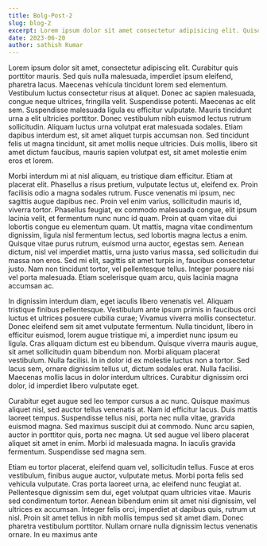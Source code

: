 ```yaml
---
title: Bolg-Post-2
slug: blog-2
excerpt: Lorem ipsum dolor sit amet consectetur adipisicing elit. Quisquam voluptate, quae, quod, voluptates quibusdam voluptatibus quidem voluptatum quos quia quas nesciunt. Quisquam, quae. Quisquam, quae. Quisquam, quae. Quisquam, quae.
date: 2023-06-20
author: sathish Kumar
---
```


Lorem ipsum dolor sit amet, consectetur adipiscing elit. Curabitur quis porttitor mauris. Sed quis nulla malesuada, imperdiet ipsum eleifend, pharetra lacus. Maecenas vehicula tincidunt lorem sed elementum. Vestibulum luctus consectetur risus at aliquet. Donec ac sapien malesuada, congue neque ultrices, fringilla velit. Suspendisse potenti. Maecenas ac elit sem. Suspendisse malesuada ligula eu efficitur vulputate. Mauris tincidunt urna a elit ultricies porttitor. Donec vestibulum nibh euismod lectus rutrum sollicitudin. Aliquam luctus urna volutpat erat malesuada sodales. Etiam dapibus interdum est, sit amet aliquet turpis accumsan non. Sed tincidunt felis ut magna tincidunt, sit amet mollis neque ultricies. Duis mollis, libero sit amet dictum faucibus, mauris sapien volutpat est, sit amet molestie enim eros et lorem.

Morbi interdum mi at nisl aliquam, eu tristique diam efficitur. Etiam at placerat elit. Phasellus a risus pretium, vulputate lectus ut, eleifend ex. Proin facilisis odio a magna sodales rutrum. Fusce venenatis mi ipsum, nec sagittis augue dapibus nec. Proin vel enim varius, sollicitudin mauris id, viverra tortor. Phasellus feugiat, ex commodo malesuada congue, elit ipsum lacinia velit, et fermentum nunc nunc id quam. Proin at quam vitae dui lobortis congue eu elementum quam. Ut mattis, magna vitae condimentum dignissim, ligula nisl fermentum lectus, sed lobortis magna lectus a enim. Quisque vitae purus rutrum, euismod urna auctor, egestas sem. Aenean dictum, nisl vel imperdiet mattis, urna justo varius massa, sed sollicitudin dui massa non eros. Sed mi elit, sagittis sit amet turpis in, faucibus consectetur justo. Nam non tincidunt tortor, vel pellentesque tellus. Integer posuere nisi vel porta malesuada. Etiam scelerisque quam arcu, quis lacinia magna accumsan ac.

In dignissim interdum diam, eget iaculis libero venenatis vel. Aliquam tristique finibus pellentesque. Vestibulum ante ipsum primis in faucibus orci luctus et ultrices posuere cubilia curae; Vivamus viverra mollis consectetur. Donec eleifend sem sit amet vulputate fermentum. Nulla tincidunt, libero in efficitur euismod, lorem augue tristique mi, a imperdiet nunc ipsum eu ligula. Cras aliquam dictum est eu bibendum. Quisque viverra mauris augue, sit amet sollicitudin quam bibendum non. Morbi aliquam placerat vestibulum. Nulla facilisi. In in dolor id ex molestie luctus non a tortor. Sed lacus sem, ornare dignissim tellus ut, dictum sodales erat. Nulla facilisi. Maecenas mollis lacus in dolor interdum ultrices. Curabitur dignissim orci dolor, id imperdiet libero vulputate eget.

Curabitur eget augue sed leo tempor cursus a ac nunc. Quisque maximus aliquet nisl, sed auctor tellus venenatis at. Nam id efficitur lacus. Duis mattis laoreet tempus. Suspendisse tellus nisi, porta nec nulla vitae, gravida euismod magna. Sed maximus suscipit dui at commodo. Nunc arcu sapien, auctor in porttitor quis, porta nec magna. Ut sed augue vel libero placerat aliquet sit amet in enim. Morbi id malesuada magna. In iaculis gravida fermentum. Suspendisse sed magna sem.

Etiam eu tortor placerat, eleifend quam vel, sollicitudin tellus. Fusce at eros vestibulum, finibus augue auctor, vulputate metus. Morbi porta felis sed vehicula vulputate. Cras porta laoreet urna, ac eleifend nunc feugiat at. Pellentesque dignissim sem dui, eget volutpat quam ultricies vitae. Mauris sed condimentum tortor. Aenean bibendum enim sit amet nisi dignissim, vel ultrices ex accumsan. Integer felis orci, imperdiet at dapibus quis, rutrum ut nisl. Proin sit amet tellus in nibh mollis tempus sed sit amet diam. Donec pharetra vestibulum porttitor. Nullam ornare nulla dignissim lectus venenatis ornare. In eu maximus ante